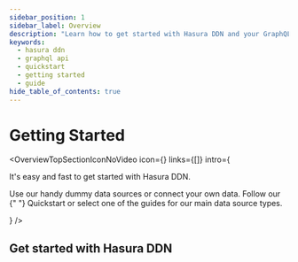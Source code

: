 ```yaml
---
sidebar_position: 1
sidebar_label: Overview
description: "Learn how to get started with Hasura DDN and your GraphQL API."
keywords:
  - hasura ddn
  - graphql api
  - quickstart
  - getting started
  - guide
hide_table_of_contents: true
---
```



# Getting Started

<OverviewTopSectionIconNoVideo
  icon={<Icon />}
  links={[]}
  intro={
    <div>
      <p>
        It's easy and fast to get started with Hasura DDN.
      </p>
      <p>
        Use our handy dummy data sources or connect your own data. Follow our {" "}
        <Link to="/getting-started/quickstart/">Quickstart</Link> or select one of the guides for our main data source 
        types.
      </p>
    </div>
  }
/>

## Get started with Hasura DDN

<div className="overview-gallery card-wrapper">
  <OverviewPlainCard
    title="Build your first supergraph in less than 60 seconds"
    body="Using our CLI and Docker locally, you can build your first API using a sample or your own data source."
    link="/getting-started/quickstart/"
    linkText={"Start building"}
  />
  <OverviewPlainCard
    title="Explore a finished API"
    body="If you're curious what a complete data supergraph looks like, we've got a sample project you can explore."
    link="/basics/explore/"
    linkText={"Start exploring"}
  />
  <OverviewPlainCard
    title="Learn how to collaborate with teammates"
    body="Hasura DDN makes it easy to collaborate with teammates, share preview APIs, and build both quickly and securely."
    link="/collaboration/"
    linkText={"Start collaborating"}
  />
</div>